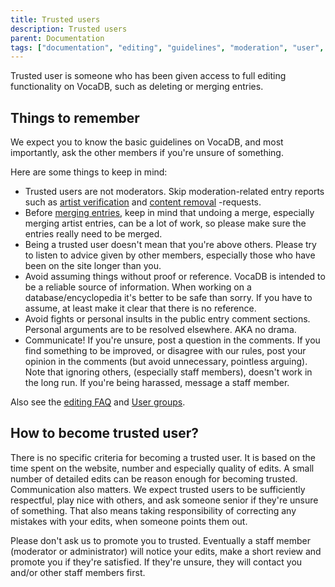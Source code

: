 ---
title: Trusted users
description: Trusted users
parent: Documentation
tags: ["documentation", "editing", "guidelines", "moderation", "user", "vocadb"]
---

Trusted user is someone who has been given access to full editing functionality on VocaDB, such as deleting or merging entries.

## Things to remember

We expect you to know the basic guidelines on VocaDB, and most importantly, ask the other members if you're unsure of something.

Here are some things to keep in mind:
* Trusted users are not moderators. Skip moderation-related entry reports such as [artist verification](/docs/artists/artist-verification) and [content removal](/docs/other-guidelines/content-removal-guidelines) -requests.
* Before [merging entries](/docs/other-guidelines/merging-entries), keep in mind that undoing a merge, especially merging artist entries, can be a lot of work, so please make sure the entries really need to be merged.
* Being a trusted user doesn't mean that you're above others. Please try to listen to advice given by other members, especially those who have been on the site longer than you.
* Avoid assuming things without proof or reference. VocaDB is intended to be a reliable source of information. When working on a database/encyclopedia it's better to be safe than sorry. If you have to assume, at least make it clear that there is no reference.
* Avoid fights or personal insults in the public entry comment sections. Personal arguments are to be resolved elsewhere. AKA no drama.
* Communicate! If you're unsure, post a question in the comments. If you find something to be improved, or disagree with our rules, post your opinion in the comments (but avoid unnecessary, pointless arguing). Note that ignoring others, (especially staff members), doesn't work in the long run. If you're being harassed, message a staff member.

Also see the [editing FAQ](/docs/pinned/vocadb-editing-faq) and [User groups](/docs/documentation/user-groups).

## How to become trusted user?

There is no specific criteria for becoming a trusted user. It is based on the time spent on the website, number and especially quality of edits. A small number of detailed edits can be reason enough for becoming trusted. Communication also matters. We expect trusted users to be sufficiently respectful, play nice with others, and ask someone senior if they're unsure of something. That also means taking responsibility of correcting any mistakes with your edits, when someone points them out.

Please don't ask us to promote you to trusted. Eventually a staff member (moderator or administrator) will notice your edits, make a short review and promote you if they're satisfied. If they're unsure, they will contact you and/or other staff members first.